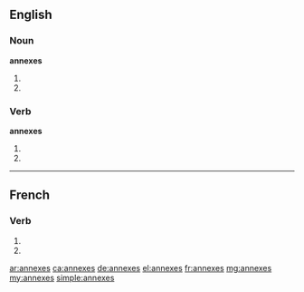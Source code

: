 {{also|annexés}}
==English==

===Noun===
'''annexes'''

# {{plural of|annex}}
# {{plural of|annexe}}

===Verb===
'''annexes'''

# {{third-person singular of|annex}}
# {{third-person singular of|annexe}}

----

==French==

===Verb===
{{fr-verb-form}}

# {{conjugation of|annexer||2|s|pres|ind|lang=fr}}
# {{conjugation of|annexer||2|s|pres|sub|lang=fr}}

[[ar:annexes]]
[[ca:annexes]]
[[de:annexes]]
[[el:annexes]]
[[fr:annexes]]
[[mg:annexes]]
[[my:annexes]]
[[simple:annexes]]